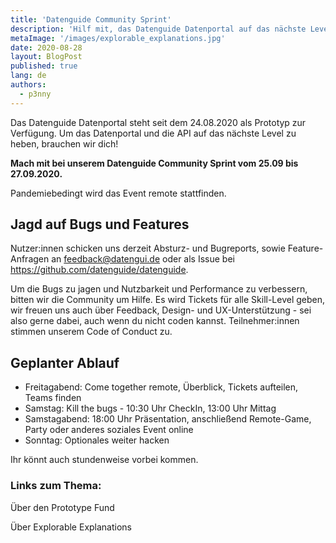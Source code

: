 ```yaml
---
title: 'Datenguide Community Sprint'
description: 'Hilf mit, das Datenguide Datenportal auf das nächste Level zu bringen'
metaImage: '/images/explorable_explanations.jpg'
date: 2020-08-28
layout: BlogPost
published: true
lang: de
authors:
  - p3nny
---
```



Das Datenguide Datenportal steht seit dem 24.08.2020 als Prototyp zur Verfügung. Um das Datenportal und die API auf das nächste Level zu heben, brauchen wir dich!

**Mach mit bei unserem Datenguide Community Sprint vom 25.09 bis 27.09.2020.**

Pandemiebedingt wird das Event remote stattfinden.

## Jagd auf Bugs und Features

Nutzer:innen schicken uns derzeit Absturz- und Bugreports, sowie Feature-Anfragen an feedback@datengui.de oder als Issue bei https://github.com/datenguide/datenguide.

Um die Bugs zu jagen und Nutzbarkeit und Performance zu verbessern, bitten wir die Community um Hilfe. Es wird Tickets für alle Skill-Level geben, wir freuen uns auch über Feedback, Design- und UX-Unterstützung - sei also gerne dabei, auch wenn du nicht coden kannst.
Teilnehmer:innen stimmen unserem Code of Conduct zu.

## Geplanter Ablauf

- Freitagabend: Come together remote, Überblick, Tickets aufteilen, Teams finden
- Samstag: Kill the bugs - 10:30 Uhr CheckIn, 13:00 Uhr Mittag
- Samstagabend: 18:00 Uhr Präsentation, anschließend Remote-Game, Party oder anderes soziales Event online
- Sonntag: Optionales weiter hacken

Ihr könnt auch stundenweise vorbei kommen.

### Links zum Thema:

<ArrowLink href="https://prototypefund.de/about/">
  Über den Prototype Fund
</ArrowLink>

<ArrowLink href="https://explorabl.es/">Über Explorable Explanations</ArrowLink>
